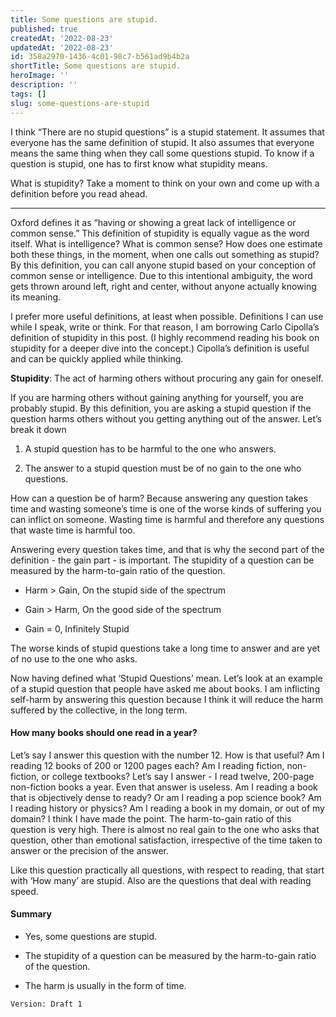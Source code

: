 ```yaml
---
title: Some questions are stupid.
published: true
createdAt: '2022-08-23'
updatedAt: '2022-08-23'
id: 358a2970-1436-4c01-98c7-b561ad9b4b2a
shortTitle: Some questions are stupid.
heroImage: ''
description: ''
tags: []
slug: some-questions-are-stupid
---
```

I think “There are no stupid questions” is a stupid statement. It assumes that everyone has the same definition of stupid. It also assumes that everyone means the same thing when they call some questions stupid. To know if a question is stupid, one has to first know what stupidity means.

What is stupidity? Take a moment to think on your own and come up with a definition before you read ahead.

---

Oxford defines it as “having or showing a great lack of intelligence or common sense.” This definition of stupidity is equally vague as the word itself. What is intelligence? What is common sense? How does one estimate both these things, in the moment, when one calls out something as stupid? By this definition, you can call anyone stupid based on your conception of common sense or intelligence. Due to this intentional ambiguity, the word gets thrown around left, right and center, without anyone actually knowing its meaning.

I prefer more useful definitions, at least when possible. Definitions I can use while I speak, write or think. For that reason, I am borrowing Carlo Cipolla’s definition of stupidity in this post. (I highly recommend reading his book on stupidity for a deeper dive into the concept.) Cipolla’s definition is useful and can be quickly applied while thinking.

**Stupidity**: The act of harming others without procuring any gain for oneself.

If you are harming others without gaining anything for yourself, you are probably stupid. By this definition, you are asking a stupid question if the question harms others without you getting anything out of the answer. Let’s break it down

1.  A stupid question has to be harmful to the one who answers.
    
2.  The answer to a stupid question must be of no gain to the one who questions.
    

How can a question be of harm? Because answering any question takes time and wasting someone’s time is one of the worse kinds of suffering you can inflict on someone. Wasting time is harmful and therefore any questions that waste time is harmful too.

Answering every question takes time, and that is why the second part of the definition - the gain part - is important. The stupidity of a question can be measured by the harm-to-gain ratio of the question.

-   Harm > Gain, On the stupid side of the spectrum
    
-   Gain > Harm, On the good side of the spectrum
    
-   Gain = 0, Infinitely Stupid
    

The worse kinds of stupid questions take a long time to answer and are yet of no use to the one who asks.

Now having defined what ‘Stupid Questions’ mean. Let’s look at an example of a stupid question that people have asked me about books. I am inflicting self-harm by answering this question because I think it will reduce the harm suffered by the collective, in the long term.

#### How many books should one read in a year?

Let’s say I answer this question with the number 12. How is that useful? Am I reading 12 books of 200 or 1200 pages each? Am I reading fiction, non-fiction, or college textbooks? Let’s say I answer - I read twelve, 200-page non-fiction books a year. Even that answer is useless. Am I reading a book that is objectively dense to ready? Or am I reading a pop science book? Am I reading history or physics? Am I reading a book in my domain, or out of my domain? I think I have made the point. The harm-to-gain ratio of this question is very high. There is almost no real gain to the one who asks that question, other than emotional satisfaction, irrespective of the time taken to answer or the precision of the answer.

Like this question practically all questions, with respect to reading, that start with ‘How many’ are stupid. Also are the questions that deal with reading speed.

#### Summary

-   Yes, some questions are stupid.
    
-   The stupidity of a question can be measured by the harm-to-gain ratio of the question.
    
-   The harm is usually in the form of time.
    

```
Version: Draft 1
```
